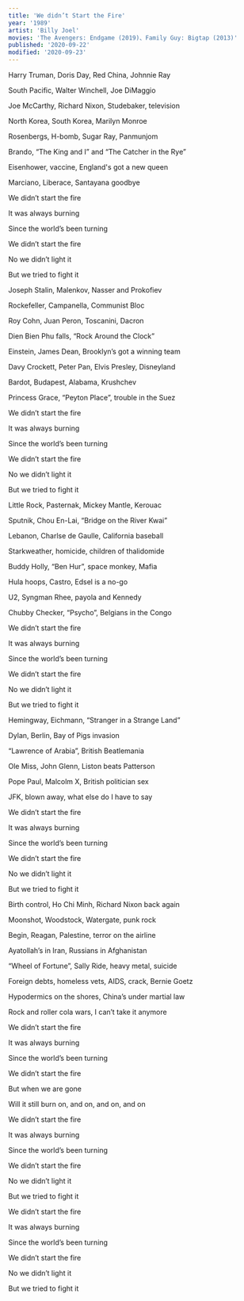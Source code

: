 ```yaml
---
title: 'We didn’t Start the Fire'
year: '1989'
artist: 'Billy Joel'
movies: 'The Avengers: Endgame (2019)、Family Guy: Bigtap (2013)'
published: '2020-09-22'
modified: '2020-09-23'
---
```


<Section>

Harry Truman, Doris Day, Red China, Johnnie Ray

South Pacific, Walter Winchell, Joe DiMaggio

Joe McCarthy, Richard Nixon, Studebaker, television

North Korea, South Korea, Marilyn Monroe

Rosenbergs, H-bomb, Sugar Ray, Panmunjom

Brando, &ldquo;The King and I&rdquo; and &ldquo;The Catcher in the Rye&rdquo;

Eisenhower, vaccine, England's got a new queen

Marciano, Liberace, Santayana goodbye

</Section>

<Section>

We didn&rsquo;t start the fire

It was always burning

Since the world&rsquo;s been turning

We didn&rsquo;t start the fire

No we didn&rsquo;t light it

But we tried to fight it

</Section>

<Section>

Joseph Stalin, Malenkov, Nasser and Prokofiev

Rockefeller, Campanella, Communist Bloc

Roy Cohn, Juan Peron, Toscanini, Dacron

Dien Bien Phu falls, &ldquo;Rock Around the Clock&rdquo;

Einstein, James Dean, Brooklyn&rsquo;s got a winning team

Davy Crockett, Peter Pan, Elvis Presley, Disneyland

Bardot, Budapest, Alabama, Krushchev

Princess Grace, &ldquo;Peyton Place&rdquo;, trouble in the Suez

</Section>

<Section>

We didn&rsquo;t start the fire

It was always burning

Since the world&rsquo;s been turning

We didn&rsquo;t start the fire

No we didn&rsquo;t light it

But we tried to fight it

</Section>

<Section>

Little Rock, Pasternak, Mickey Mantle, Kerouac

Sputnik, Chou En-Lai, &ldquo;Bridge on the River Kwai&rdquo;

Lebanon, Charlse de Gaulle, California baseball

Starkweather, homicide, children of thalidomide

Buddy Holly, &ldquo;Ben Hur&rdquo;, space monkey, Mafia

Hula hoops, Castro, Edsel is a no-go

U2, Syngman Rhee, payola and Kennedy

Chubby Checker, &ldquo;Psycho&rdquo;, Belgians in the Congo

</Section>

<Section>

We didn&rsquo;t start the fire

It was always burning

Since the world&rsquo;s been turning

We didn&rsquo;t start the fire

No we didn&rsquo;t light it

But we tried to fight it

</Section>

<Section>

Hemingway, Eichmann, &ldquo;Stranger in a Strange Land&rdquo;

Dylan, Berlin, Bay of Pigs invasion

&ldquo;Lawrence of Arabia&rdquo;, British Beatlemania

Ole Miss, John Glenn, Liston beats Patterson

Pope Paul, Malcolm X, British politician sex

JFK, blown away, what else do I have to say

</Section>

<Section>

We didn&rsquo;t start the fire

It was always burning

Since the world&rsquo;s been turning

We didn&rsquo;t start the fire

No we didn&rsquo;t light it

But we tried to fight it

</Section>

<Section>

Birth control, Ho Chi Minh, Richard Nixon back again

Moonshot, Woodstock, Watergate, punk rock

Begin, Reagan, Palestine, terror on the airline

Ayatollah&rsquo;s in Iran, Russians in Afghanistan

&ldquo;Wheel of Fortune&rdquo;, Sally Ride, heavy metal, suicide

Foreign debts, homeless vets, AIDS, crack, Bernie Goetz

Hypodermics on the shores, China&rsquo;s under martial law

Rock and roller cola wars, I can&rsquo;t take it anymore

</Section>

<Section>

We didn&rsquo;t start the fire

It was always burning

Since the world&rsquo;s been turning

We didn&rsquo;t start the fire

But when we are gone

Will it still burn on, and on, and on, and on

</Section>

<Section>

We didn&rsquo;t start the fire

It was always burning

Since the world&rsquo;s been turning

We didn&rsquo;t start the fire

No we didn&rsquo;t light it

But we tried to fight it

We didn&rsquo;t start the fire

It was always burning

Since the world&rsquo;s been turning

We didn&rsquo;t start the fire

No we didn&rsquo;t light it

But we tried to fight it

</Section>
